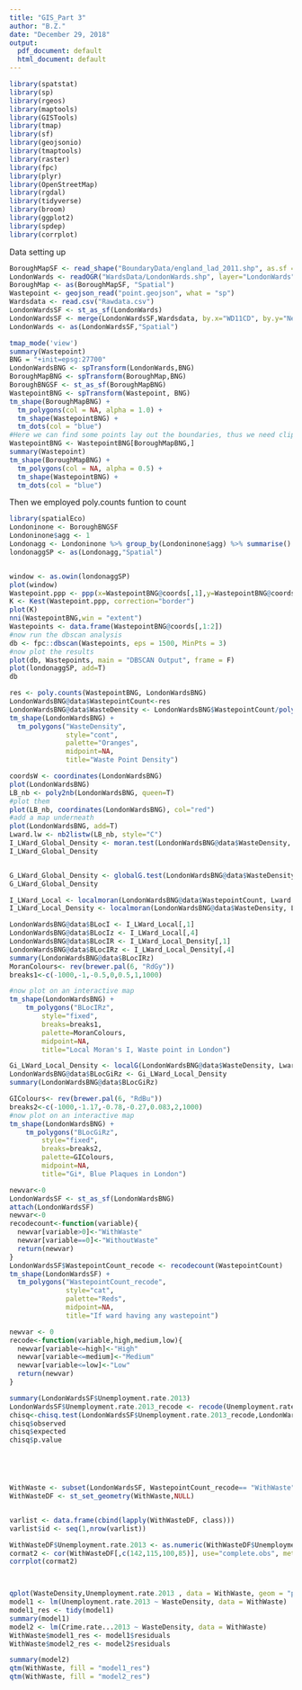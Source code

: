 ```yaml
---
title: "GIS_Part 3"
author: "B.Z."
date: "December 29, 2018"
output:
  pdf_document: default
  html_document: default
---
```


```r
library(spatstat)
library(sp)
library(rgeos)
library(maptools)
library(GISTools)
library(tmap)
library(sf)
library(geojsonio)
library(tmaptools)
library(raster)
library(fpc)
library(plyr)
library(OpenStreetMap)
library(rgdal)
library(tidyverse)
library(broom)
library(ggplot2)
library(spdep)
library(corrplot)
```


Data setting up

```r

BoroughMapSF <- read_shape("BoundaryData/england_lad_2011.shp", as.sf = TRUE)
LondonWards <- readOGR("WardsData/LondonWards.shp", layer="LondonWards")
BoroughMap <- as(BoroughMapSF, "Spatial")
Wastepoint <- geojson_read("point.geojson", what = "sp")
Wardsdata <- read.csv("Rawdata.csv")
LondonWardsSF <- st_as_sf(LondonWards)
LondonWardsSF <- merge(LondonWardsSF,Wardsdata, by.x="WD11CD", by.y="New.ward.code")
LondonWards <- as(LondonWardsSF,"Spatial")
```



```r
tmap_mode('view')
summary(Wastepoint)
BNG = "+init=epsg:27700"
LondonWardsBNG <- spTransform(LondonWards,BNG)
BoroughMapBNG <- spTransform(BoroughMap,BNG)
BoroughBNGSF <- st_as_sf(BoroughMapBNG)
WastepointBNG <- spTransform(Wastepoint, BNG)
tm_shape(BoroughMapBNG) +
  tm_polygons(col = NA, alpha = 1.0) +
  tm_shape(WastepointBNG) +
  tm_dots(col = "blue")
#Here we can find some points lay out the boundaries, thus we need clip the points to make all points are in boundary.
WastepointBNG <- WastepointBNG[BoroughMapBNG,]
summary(Wastepoint)
tm_shape(BoroughMapBNG) +
  tm_polygons(col = NA, alpha = 0.5) +
  tm_shape(WastepointBNG) +
  tm_dots(col = "blue")
```
Then we employed poly.counts funtion to count 


```r
library(spatialEco)
Londoninone <- BoroughBNGSF
Londoninone$agg <- 1
Londonagg <- Londoninone %>% group_by(Londoninone$agg) %>% summarise()
londonaggSP <- as(Londonagg,"Spatial")


window <- as.owin(londonaggSP)
plot(window)
Wastepoint.ppp <- ppp(x=WastepointBNG@coords[,1],y=WastepointBNG@coords[,2],window=window)
K <- Kest(Wastepoint.ppp, correction="border")
plot(K)
nni(WastepointBNG,win = "extent")
Wastepoints <- data.frame(WastepointBNG@coords[,1:2])
#now run the dbscan analysis
db <- fpc::dbscan(Wastepoints, eps = 1500, MinPts = 3)
#now plot the results
plot(db, Wastepoints, main = "DBSCAN Output", frame = F)
plot(londonaggSP, add=T)
db


```


```r

res <- poly.counts(WastepointBNG, LondonWardsBNG)
LondonWardsBNG@data$WastepointCount<-res
LondonWardsBNG@data$WasteDensity <- LondonWardsBNG$WastepointCount/poly.areas(LondonWardsBNG)*1000000
tm_shape(LondonWardsBNG) +
  tm_polygons("WasteDensity",
              style="cont",
              palette="Oranges",
              midpoint=NA,
              title="Waste Point Density")
```




```r
coordsW <- coordinates(LondonWardsBNG)
plot(LondonWardsBNG)
LB_nb <- poly2nb(LondonWardsBNG, queen=T)
#plot them
plot(LB_nb, coordinates(LondonWardsBNG), col="red")
#add a map underneath
plot(LondonWardsBNG, add=T)
Lward.lw <- nb2listw(LB_nb, style="C")
I_LWard_Global_Density <- moran.test(LondonWardsBNG@data$WasteDensity, Lward.lw)
I_LWard_Global_Density


G_LWard_Global_Density <- globalG.test(LondonWardsBNG@data$WasteDensity, Lward.lw)
G_LWard_Global_Density

I_LWard_Local <- localmoran(LondonWardsBNG@data$WastepointCount, Lward.lw)
I_LWard_Local_Density <- localmoran(LondonWardsBNG@data$WasteDensity, Lward.lw)

LondonWardsBNG@data$BLocI <- I_LWard_Local[,1]
LondonWardsBNG@data$BLocIz <- I_LWard_Local[,4]
LondonWardsBNG@data$BLocIR <- I_LWard_Local_Density[,1]
LondonWardsBNG@data$BLocIRz <- I_LWard_Local_Density[,4]
summary(LondonWardsBNG@data$BLocIRz)
MoranColours<- rev(brewer.pal(6, "RdGy"))
breaks1<-c(-1000,-1,-0.5,0,0.5,1,1000)

#now plot on an interactive map
tm_shape(LondonWardsBNG) +
    tm_polygons("BLocIRz",
        style="fixed",
        breaks=breaks1,
        palette=MoranColours,
        midpoint=NA,
        title="Local Moran's I, Waste point in London")

Gi_LWard_Local_Density <- localG(LondonWardsBNG@data$WasteDensity, Lward.lw)
LondonWardsBNG@data$BLocGiRz <- Gi_LWard_Local_Density
summary(LondonWardsBNG@data$BLocGiRz)

GIColours<- rev(brewer.pal(6, "RdBu"))
breaks2<-c(-1000,-1.17,-0.78,-0.27,0.083,2,1000)
#now plot on an interactive map
tm_shape(LondonWardsBNG) +
    tm_polygons("BLocGiRz",
        style="fixed",
        breaks=breaks2,
        palette=GIColours,
        midpoint=NA,
        title="Gi*, Blue Plaques in London")
```


```r
newvar<-0
LondonWardsSF <- st_as_sf(LondonWardsBNG)
attach(LondonWardsSF)
newvar<-0
recodecount<-function(variable){
  newvar[variable>0]<-"WithWaste"
  newvar[variable==0]<-"WithoutWaste"
  return(newvar)
}
LondonWardsSF$WastepointCount_recode <- recodecount(WastepointCount)
tm_shape(LondonWardsSF) +
  tm_polygons("WastepointCount_recode",
              style="cat",
              palette="Reds",
              midpoint=NA,
              title="If ward having any wastepoint")

```



```r
newvar <- 0
recode<-function(variable,high,medium,low){
  newvar[variable<=high]<-"High"
  newvar[variable<=medium]<-"Medium"
  newvar[variable<=low]<-"Low"
  return(newvar)
}

summary(LondonWardsSF$Unemployment.rate.2013)
LondonWardsSF$Unemployment.rate.2013_recode <- recode(Unemployment.rate.2013,23.5,8.1,3.2)
chisq<-chisq.test(LondonWardsSF$Unemployment.rate.2013_recode,LondonWardsSF$WastepointCount_recode)
chisq$observed
chisq$expected
chisq$p.value






```


```r
WithWaste <- subset(LondonWardsSF, WastepointCount_recode== "WithWaste")
WithWasteDF <- st_set_geometry(WithWaste,NULL)


varlist <- data.frame(cbind(lapply(WithWasteDF, class)))
varlist$id <- seq(1,nrow(varlist))

WithWasteDF$Unemployment.rate.2013 <- as.numeric(WithWasteDF$Unemployment.rate.2013)
cormat2 <- cor(WithWasteDF[,c(142,115,100,85)], use="complete.obs", method="pearson")
corrplot(cormat2)



qplot(WasteDensity,Unemployment.rate.2013 , data = WithWaste, geom = "point")
model1 <- lm(Unemployment.rate.2013 ~ WasteDensity, data = WithWaste)
model1_res <- tidy(model1)
summary(model1)
model2 <- lm(Crime.rate...2013 ~ WasteDensity, data = WithWaste)
WithWaste$model1_res <- model1$residuals
WithWaste$model2_res <- model2$residuals

summary(model2)
qtm(WithWaste, fill = "model1_res")
qtm(WithWaste, fill = "model2_res")

```


